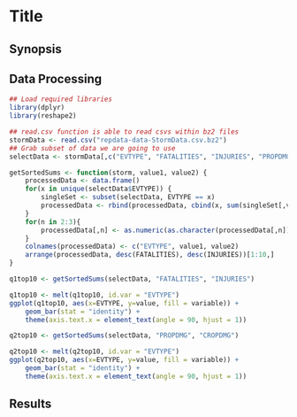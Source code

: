 # Title

## Synopsis

## Data Processing

```r
## Load required libraries
library(dplyr)
library(reshape2)

## read.csv function is able to read csvs within bz2 files
stormData <- read.csv("repdata-data-StormData.csv.bz2")
## Grab subset of data we are going to use
selectData <- stormData[,c("EVTYPE", "FATALITIES", "INJURIES", "PROPDMG", "CROPDMG")]

getSortedSums <- function(storm, value1, value2) {
	processedData <- data.frame()
	for(x in unique(selectData$EVTYPE)) {
		singleSet <- subset(selectData, EVTYPE == x)
		processedData <- rbind(processedData, cbind(x, sum(singleSet[,value1]), sum(singleSet[,value2])))
	}
	for(n in 2:3){
		processedData[,n] <- as.numeric(as.character(processedData[,n]))
	}
	colnames(processedData) <- c("EVTYPE", value1, value2)
	arrange(processedData, desc(FATALITIES), desc(INJURIES))[1:10,]
}

q1top10 <- getSortedSums(selectData, "FATALITIES", "INJURIES")

q1top10 <- melt(q1top10, id.var = "EVTYPE")
ggplot(q1top10, aes(x=EVTYPE, y=value, fill = variable)) +
	geom_bar(stat = "identity") +
	theme(axis.text.x = element_text(angle = 90, hjust = 1))

q2top10 <- getSortedSums(selectData, "PROPDMG", "CROPDMG")

q2top10 <- melt(q2top10, id.var = "EVTYPE")
ggplot(q2top10, aes(x=EVTYPE, y=value, fill = variable)) +
	geom_bar(stat = "identity") +
	theme(axis.text.x = element_text(angle = 90, hjust = 1))

```

## Results